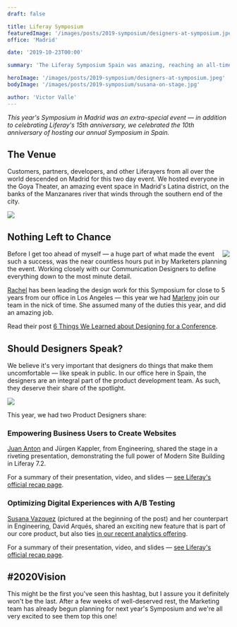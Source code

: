 ```yaml
---
draft: false

title: Liferay Symposium
featuredImage: '/images/posts/2019-symposium/designers-at-symposium.jpeg'
office: 'Madrid'

date: '2019-10-23T00:00'

summary: 'The Liferay Symposium Spain was amazing, reaching an all-time high in attendance numbers. Designers contributed in many ways — from the overall design of the event itself, to sharing workshops and talks.'

heroImage: '/images/posts/2019-symposium/designers-at-symposium.jpeg'
bodyImage: '/images/posts/2019-symposium/susana-on-stage.jpg'

author: 'Victor Valle'
---
```


_This year's Symposium in Madrid was an extra-special event &mdash; in addition to celebrating Liferay's 15th anniversary, we celebrated the 10th anniversary of hosting our annual Symposium in Spain._

## The Venue

Customers, partners, developers, and other Liferayers from all over the world descended on Madrid for this two day event. We hosted everyone in the Goya Theater, an amazing event space in Madrid's Latina district, on the banks of the Manzanares river that winds through the southern end of the city.

<Image
	rounded
	dropShadow
	margin="2rem 0"
	src="/images/posts/2019-symposium/teatro-goya.jpg"
	caption="Built on the site of the former Quinta del Sordo — where Francisco de Goya lived in the early 1800's"
/>

## Nothing Left to Chance

<Image
	rounded
	dropshadow
	margin="0 0 0 2rem"
	src="/images/posts/2019-symposium/entrance.jpg"
	size="small"
	align="right"
/>

Before I get too ahead of myself &mdash; a huge part of what made the event such a success, was the near countless hours put in by Marketers planning the event. Working closely with our Communication Designers to define everything down to the most minute detail.

[Rachel](/team/yuan-rachel) has been leading the design work for this Symposium for close to 5 years from our office in Los Angeles &mdash; this year we had [Marleny](/team/francisco-marleny) join our team in the nick of time. She assumed many of the duties this year, and did an amazing job.

Read their post [6 Things We Learned about Designing for a Conference](/articles/2019/6-things-we-learned-about-designing-for-a-conference).

## Should Designers Speak?

We believe it's very important that designers do things that make them uncomfortable &mdash; like speak in public. In our office here in Spain, the designers are an integral part of the product development team. As such, they deserve their share of the spotlight.

<Image
	src="/images/posts/2019-symposium/juan-on-stage.jpg"
	rounded
	dropShadow
	margin="2rem 0"
	caption="Juan Anton, the son of the World’s Most Interesting Man"
/>

This year, we had two Product Designers share:

### Empowering Business Users to Create Websites

[Juan Anton](/team/anton-juan) and Jürgen Kappler, from Engineering, shared the stage in a riveting presentation, demonstrating the full power of Modern Site Building in Liferay 7.2.

For a summary of their presentation, video, and slides — [see Liferay's official recap page](https://www.liferay.com/web/events-symposium-spain-recap).

### Optimizing Digital Experiences with A/B Testing

[Susana Vazquez](/team/vazquez-susana) (pictured at the beginning of the post) and her counterpart in Engineering, David Arqués, shared an exciting new feature that is part of our core product, but also ties [in our recent analytics offering](/articles/2019/is-now-the-right-time-for-redesign/).

For a summary of their presentation, video, and slides — [see Liferay's official recap page](https://www.liferay.com/web/events-symposium-spain-recap).

## #2020Vision

This might be the first you've seen this hashtag, but I assure you it definitely won't be the last. After a few weeks of well-deserved rest, the Marketing team has already begun planning for next year's Symposium and we're all very excited to see them top this one!
